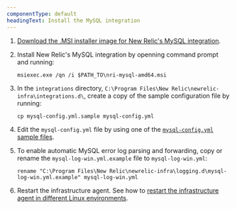 ```yaml
---
componentType: default
headingText: Install the MySQL integration
---
```


1. [Download the .MSI installer image for New Relic's MySQL integration](https://download.newrelic.com/infrastructure_agent/windows/integrations/nri-mysql/nri-mysql-amd64.msi).

2. Install New Relic's MySQL integration by openning command prompt and running:
    ```shell
    msiexec.exe /qn /i $PATH_TO\nri-mysql-amd64.msi
    ```

3. In the `integrations` directory, `C:\Program Files\New Relic\newrelic-infra\integrations.d\`, create a copy of the sample configuration file by running:
    ```shell
    cp mysql-config.yml.sample mysql-config.yml
    ```

4. Edit the `mysql-config.yml` file by using one of the [`mysql-config.yml` sample files](#examples).

5. To enable automatic MySQL error log parsing and forwarding, copy or rename the `mysql-log-win.yml.example` file to `mysql-log-win.yml`:
    ```shell
    rename "C:\Program Files\New Relic\newrelic-infra\logging.d\mysql-log-win.yml.example" mysql-log-win.yml
    ```

6. Restart the infrastructure agent. See how to [restart the infrastructure agent in different Linux environments](/docs/infrastructure/install-infrastructure-agent/manage-your-agent/start-stop-restart-infrastructure-agent/#linux).
